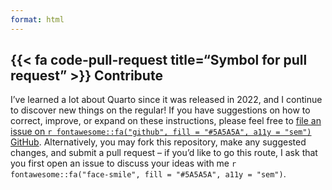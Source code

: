 ```yaml
---
format: html
---
```


## {{< fa code-pull-request title="Symbol for pull request" >}} Contribute

I've learned a lot about Quarto since it was released in 2022, and I continue to discover new things on the regular! If you have suggestions on how to correct, improve, or expand on these instructions, please feel free to [file an issue on `r fontawesome::fa("github", fill = "#5A5A5A", a11y = "sem")` GitHub](https://github.com/UCSB-MEDS/creating-quarto-websites/issues/new). Alternatively, you may fork this repository, make any suggested changes, and submit a pull request -- if you'd like to go this route, I ask that you first open an issue to discuss your ideas with me `r fontawesome::fa("face-smile", fill = "#5A5A5A", a11y = "sem")`.